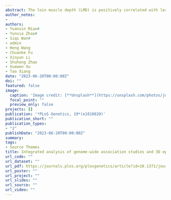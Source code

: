 ```yaml
---
abstract: The loin muscle depth (LMD) is positively correlated with lean meat content and can therefore be used to estimate the lean meat content of pigs. The loin muscle depth is a quantitative trait that is influenced by whole-genome distributed polygenes. To identify the possible candidate genes and mutations impacting the LMD, we used genome-wide association study (GWAS), which is commonly used to identify candidate genomic regions associated with complex growth traits, to mapping the genomic regions. As over 90% of the identified variants have been localized to non-coding regions of the pig genome and their functions in phenotype regulation are poorly understood, we further combined 3D epigenomics to understand the mechanism of genetic variants regulating LMD. In combination with different types of data and analyses, we identified a 10 kb quantitative trait locus (QTL) on chromosome 17 that was significantly associated with LMD. We identified the BMP2 gene as a major candidate gene, and SNP rs1111440035 and rs321846600 were identified as likely candidate mutations affecting the LMD. Our study is unique in its attempt to identify candidate genetic variants by integrating GWAS and 3D epigenomics in pigs.
author_notes:
- 
authors:
- Yuanxin Miao#
- Yunxia Zhao#
- Siqi Wan#
- admin
- Heng Wang
- Chuanke Fu
- Xinyun Li
- Shuhong Zhao
- Xuewen Xu
- Tao Xiang
date: "2023-06-20T00:00:00Z"
doi: ""
featured: false
image:
  caption: 'Image credit: [**Unsplash**](https://unsplash.com/photos/jdD8gXaTZsc)'
  focal_point: ""
  preview_only: false
projects: []
publication: '*PLoS Genetics, 19*(e1010820)'
publication_short: ""
publication_types:
- "2"
publishDate: "2023-06-20T00:00:00Z"
summary:
tags:
- Source Themes
title: Integrated analysis of genome-wide association studies and 3D epigenomic characteristics reveal the BMP2 gene regulating loin muscle depth in Yorkshire pigs
url_code: ""
url_dataset: ""
url_pdf: https://journals.plos.org/plosgenetics/article?id=10.1371/journal.pgen.1010820pdf=button%20sticky
url_poster: ""
url_project: ""
url_slides: ""
url_source: ""
url_video: ""
---
```

